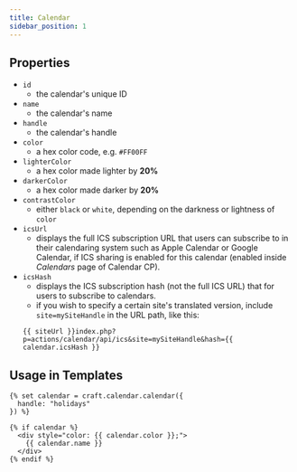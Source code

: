 ```yaml
---
title: Calendar
sidebar_position: 1
---
```


## Properties

- `id`
  - the calendar's unique ID
- `name`
  - the calendar's name
- `handle`
  - the calendar's handle
- `color`
  - a hex color code, e.g. `#FF00FF`
- `lighterColor`
  - a hex color made lighter by **20%**
- `darkerColor`
  - a hex color made darker by **20%**
- `contrastColor`
  - either `black` or `white`, depending on the darkness or lightness of `color`
- `icsUrl`
  - displays the full ICS subscription URL that users can subscribe to in their calendaring system such as Apple Calendar or Google Calendar, if ICS sharing is enabled for this calendar (enabled inside _Calendars_ page of Calendar CP).
- `icsHash`
  - displays the ICS subscription hash (not the full ICS URL) that for users to subscribe to calendars.
  - if you wish to specify a certain site's translated version, include `site=mySiteHandle` in the URL path, like this:
  ```twig showLineNumbers
  {{ siteUrl }}index.php?p=actions/calendar/api/ics&site=mySiteHandle&hash={{ calendar.icsHash }}
  ```

## Usage in Templates

```twig showLineNumbers
{% set calendar = craft.calendar.calendar({
  handle: "holidays"
}) %}

{% if calendar %}
  <div style="color: {{ calendar.color }};">
    {{ calendar.name }}
  </div>
{% endif %}
```
